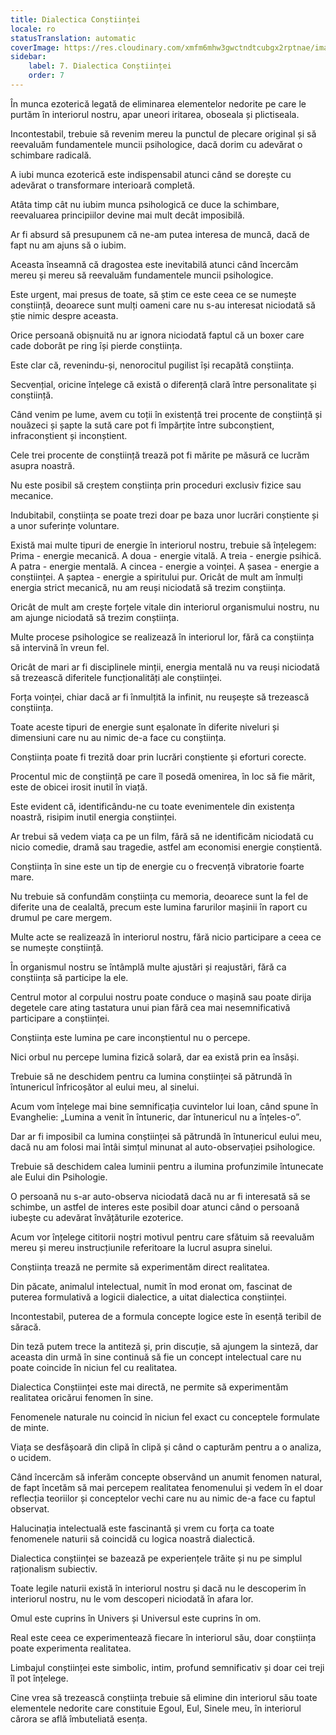 ```yaml
---
title: Dialectica Conștiinței
locale: ro
statusTranslation: automatic
coverImage: https://res.cloudinary.com/xmfm6mhw3gwctndtcubgx2rptnae/image/upload/v1741354419/small_cover_la_gran_rebelion_28716e29d2.webp
sidebar:
    label: 7. Dialectica Conștiinței
    order: 7
---
```

În munca ezoterică legată de eliminarea elementelor nedorite pe care le purtăm în interiorul nostru, apar uneori iritarea, oboseala și plictiseala.

Incontestabil, trebuie să revenim mereu la punctul de plecare original și să reevaluăm fundamentele muncii psihologice, dacă dorim cu adevărat o schimbare radicală.

A iubi munca ezoterică este indispensabil atunci când se dorește cu adevărat o transformare interioară completă.

Atâta timp cât nu iubim munca psihologică ce duce la schimbare, reevaluarea principiilor devine mai mult decât imposibilă.

Ar fi absurd să presupunem că ne-am putea interesa de muncă, dacă de fapt nu am ajuns să o iubim.

Aceasta înseamnă că dragostea este inevitabilă atunci când încercăm mereu și mereu să reevaluăm fundamentele muncii psihologice.

Este urgent, mai presus de toate, să știm ce este ceea ce se numește conștiință, deoarece sunt mulți oameni care nu s-au interesat niciodată să știe nimic despre aceasta.

Orice persoană obișnuită nu ar ignora niciodată faptul că un boxer care cade doborât pe ring își pierde conștiința.

Este clar că, revenindu-și, nenorocitul pugilist își recapătă conștiința.

Secvențial, oricine înțelege că există o diferență clară între personalitate și conștiință.

Când venim pe lume, avem cu toții în existență trei procente de conștiință și nouăzeci și șapte la sută care pot fi împărțite între subconștient, infraconștient și inconștient.

Cele trei procente de conștiință trează pot fi mărite pe măsură ce lucrăm asupra noastră.

Nu este posibil să creștem conștiința prin proceduri exclusiv fizice sau mecanice.

Indubitabil, conștiința se poate trezi doar pe baza unor lucrări conștiente și a unor suferințe voluntare.

Există mai multe tipuri de energie în interiorul nostru, trebuie să înțelegem: Prima - energie mecanică. A doua - energie vitală. A treia - energie psihică. A patra - energie mentală. A cincea - energie a voinței. A șasea - energie a conștiinței. A șaptea - energie a spiritului pur. Oricât de mult am înmulți energia strict mecanică, nu am reuși niciodată să trezim conștiința.

Oricât de mult am crește forțele vitale din interiorul organismului nostru, nu am ajunge niciodată să trezim conștiința.

Multe procese psihologice se realizează în interiorul lor, fără ca conștiința să intervină în vreun fel.

Oricât de mari ar fi disciplinele minții, energia mentală nu va reuși niciodată să trezească diferitele funcționalități ale conștiinței.

Forța voinței, chiar dacă ar fi înmulțită la infinit, nu reușește să trezească conștiința.

Toate aceste tipuri de energie sunt eșalonate în diferite niveluri și dimensiuni care nu au nimic de-a face cu conștiința.

Conștiința poate fi trezită doar prin lucrări conștiente și eforturi corecte.

Procentul mic de conștiință pe care îl posedă omenirea, în loc să fie mărit, este de obicei irosit inutil în viață.

Este evident că, identificându-ne cu toate evenimentele din existența noastră, risipim inutil energia conștiinței.

Ar trebui să vedem viața ca pe un film, fără să ne identificăm niciodată cu nicio comedie, dramă sau tragedie, astfel am economisi energie conștientă.

Conștiința în sine este un tip de energie cu o frecvență vibratorie foarte mare.

Nu trebuie să confundăm conștiința cu memoria, deoarece sunt la fel de diferite una de cealaltă, precum este lumina farurilor mașinii în raport cu drumul pe care mergem.

Multe acte se realizează în interiorul nostru, fără nicio participare a ceea ce se numește conștiință.

În organismul nostru se întâmplă multe ajustări și reajustări, fără ca conștiința să participe la ele.

Centrul motor al corpului nostru poate conduce o mașină sau poate dirija degetele care ating tastatura unui pian fără cea mai nesemnificativă participare a conștiinței.

Conștiința este lumina pe care inconștientul nu o percepe.

Nici orbul nu percepe lumina fizică solară, dar ea există prin ea însăși.

Trebuie să ne deschidem pentru ca lumina conștiinței să pătrundă în întunericul înfricoșător al eului meu, al sinelui.

Acum vom înțelege mai bine semnificația cuvintelor lui Ioan, când spune în Evanghelie: „Lumina a venit în întuneric, dar întunericul nu a înțeles-o”.

Dar ar fi imposibil ca lumina conștiinței să pătrundă în întunericul eului meu, dacă nu am folosi mai întâi simțul minunat al auto-observației psihologice.

Trebuie să deschidem calea luminii pentru a ilumina profunzimile întunecate ale Eului din Psihologie.

O persoană nu s-ar auto-observa niciodată dacă nu ar fi interesată să se schimbe, un astfel de interes este posibil doar atunci când o persoană iubește cu adevărat învățăturile ezoterice.

Acum vor înțelege cititorii noștri motivul pentru care sfătuim să reevaluăm mereu și mereu instrucțiunile referitoare la lucrul asupra sinelui.

Conștiința trează ne permite să experimentăm direct realitatea.

Din păcate, animalul intelectual, numit în mod eronat om, fascinat de puterea formulativă a logicii dialectice, a uitat dialectica conștiinței.

Incontestabil, puterea de a formula concepte logice este în esență teribil de săracă.

Din teză putem trece la antiteză și, prin discuție, să ajungem la sinteză, dar aceasta din urmă în sine continuă să fie un concept intelectual care nu poate coincide în niciun fel cu realitatea.

Dialectica Conștiinței este mai directă, ne permite să experimentăm realitatea oricărui fenomen în sine.

Fenomenele naturale nu coincid în niciun fel exact cu conceptele formulate de minte.

Viața se desfășoară din clipă în clipă și când o capturăm pentru a o analiza, o ucidem.

Când încercăm să inferăm concepte observând un anumit fenomen natural, de fapt încetăm să mai percepem realitatea fenomenului și vedem în el doar reflecția teoriilor și conceptelor vechi care nu au nimic de-a face cu faptul observat.

Halucinația intelectuală este fascinantă și vrem cu forța ca toate fenomenele naturii să coincidă cu logica noastră dialectică.

Dialectica conștiinței se bazează pe experiențele trăite și nu pe simplul raționalism subiectiv.

Toate legile naturii există în interiorul nostru și dacă nu le descoperim în interiorul nostru, nu le vom descoperi niciodată în afara lor.

Omul este cuprins în Univers și Universul este cuprins în om.

Real este ceea ce experimentează fiecare în interiorul său, doar conștiința poate experimenta realitatea.

Limbajul conștiinței este simbolic, intim, profund semnificativ și doar cei treji îl pot înțelege.

Cine vrea să trezească conștiința trebuie să elimine din interiorul său toate elementele nedorite care constituie Egoul, Eul, Sinele meu, în interiorul cărora se află îmbuteliată esența.

